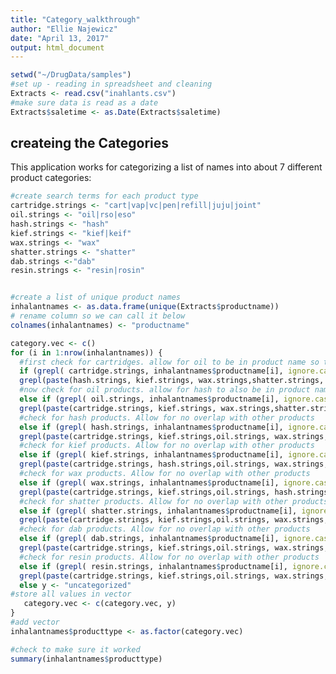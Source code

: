 ---
title: "Category_walkthrough"
author: "Ellie Najewicz"
date: "April 13, 2017"
output: html_document
---
```{r}
setwd("~/DrugData/samples")
#set up - reading in spreadsheet and cleaning
Extracts <- read.csv("inahlants.csv")
#make sure data is read as a date
Extracts$saletime <- as.Date(Extracts$saletime)

```

## createing the Categories
This application works for categorizing a list of names into about 7 different product categories:
```{r}
#create search terms for each product type
cartridge.strings <- "cart|vap|vc|pen|refill|juju|joint"
oil.strings <- "oil|rso|eso"
hash.strings <- "hash"
kief.strings <- "kief|keif"
wax.strings <- "wax"
shatter.strings <- "shatter"
dab.strings <-"dab"
resin.strings <- "resin|rosin"


#create a list of unique product names
inhalantnames <- as.data.frame(unique(Extracts$productname))
# rename column so we can call it below
colnames(inhalantnames) <- "productname"
```


```{r}
category.vec <- c()
for (i in 1:nrow(inhalantnames)) {
  #first check for cartridges. allow for oil to be in product name so that for example "oil cartridge" will be classified as a cartridge
  if (grepl( cartridge.strings, inhalantnames$productname[i], ignore.case = T) == TRUE & 
  grepl(paste(hash.strings, kief.strings, wax.strings,shatter.strings, dab.strings, resin.strings, sep = "|"), inhalantnames$productname[i], ignore.case = T) == FALSE) y <- "cartidge"
  #now check for oil products. allow for hash to also be in product name so that "hash oil" is classified as oil
  else if (grepl( oil.strings, inhalantnames$productname[i], ignore.case = T) == TRUE & 
  grepl(paste(cartridge.strings, kief.strings, wax.strings,shatter.strings, dab.strings, resin.strings, sep = "|"), inhalantnames$productname[i], ignore.case = T) == FALSE) y <- "oil"
  #check for hash products. Allow for no overlap with other products
  else if (grepl( hash.strings, inhalantnames$productname[i], ignore.case = T) == TRUE & 
  grepl(paste(cartridge.strings, kief.strings,oil.strings, wax.strings,shatter.strings, dab.strings, resin.strings, sep = "|"), inhalantnames$productname[i], ignore.case = T) == FALSE) y <- "hash"
  #check for kief products. Allow for no overlap with other products
  else if (grepl( kief.strings, inhalantnames$productname[i], ignore.case = T) == TRUE & 
  grepl(paste(cartridge.strings, hash.strings,oil.strings, wax.strings,shatter.strings, dab.strings, resin.strings, sep = "|"), inhalantnames$productname[i], ignore.case = T) == FALSE) y <- "kief"
  #check for wax products. Allow for no overlap with other products
  else if (grepl( wax.strings, inhalantnames$productname[i], ignore.case = T) == TRUE & 
  grepl(paste(cartridge.strings, kief.strings,oil.strings, hash.strings,shatter.strings, dab.strings, resin.strings, sep = "|"), inhalantnames$productname[i], ignore.case = T) == FALSE) y <- "wax"
  #check for shatter products. Allow for no overlap with other products
  else if (grepl( shatter.strings, inhalantnames$productname[i], ignore.case = T) == TRUE & 
  grepl(paste(cartridge.strings, kief.strings,oil.strings, wax.strings, hash.strings, dab.strings, resin.strings, sep = "|"), inhalantnames$productname[i], ignore.case = T) == FALSE) y <- "shatter"
  #check for dab products. Allow for no overlap with other products
  else if (grepl( dab.strings, inhalantnames$productname[i], ignore.case = T) == TRUE & 
  grepl(paste(cartridge.strings, kief.strings,oil.strings, wax.strings,shatter.strings, hash.strings, resin.strings, sep = "|"), inhalantnames$productname[i], ignore.case = T) == FALSE) y <- "dab"
  #check for resin products. Allow for no overlap with other products
  else if (grepl( resin.strings, inhalantnames$productname[i], ignore.case = T) == TRUE & 
  grepl(paste(cartridge.strings, kief.strings,oil.strings, wax.strings,shatter.strings, dab.strings, hash.strings, sep = "|"), inhalantnames$productname[i], ignore.case = T) == FALSE) y <- "resin"
  else y <- "uncategorized"
#store all values in vector
   category.vec <- c(category.vec, y)
}
#add vector 
inhalantnames$producttype <- as.factor(category.vec)

```


```{r}
#check to make sure it worked
summary(inhalantnames$producttype)

```

